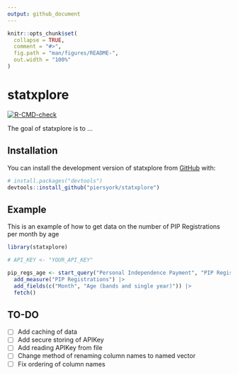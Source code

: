 ```yaml
---
output: github_document
---
```


<!-- README.md is generated from README.Rmd. Please edit that file -->

```r
knitr::opts_chunk$set(
  collapse = TRUE,
  comment = "#>",
  fig.path = "man/figures/README-",
  out.width = "100%"
)
```

# statxplore

<!-- badges: start -->
[![R-CMD-check](https://github.com/piersyork/statxplore/workflows/R-CMD-check/badge.svg)](https://github.com/piersyork/statxplore/actions)
<!-- badges: end -->

The goal of statxplore is to ...

## Installation

You can install the development version of statxplore from [GitHub](https://github.com/) with:

``` r
# install.packages("devtools")
devtools::install_github("piersyork/statxplore")
```

## Example

This is an example of how to get data on the number of PIP Registrations per month by age

```r
library(statxplore)

# API_KEY <- "YOUR_API_KEY"

pip_regs_age <- start_query("Personal Independence Payment", "PIP Registrations", API_KEY) |>
  add_measure("PIP Registrations") |>
  add_fields(c("Month", "Age (bands and single year)")) |>
  fetch()

```

## TO-DO
- [ ] Add caching of data
- [ ] Add secure storing of APIKey 
- [ ] Add reading APIKey from file
- [ ] Change method of renaming column names to named vector
- [ ] Fix ordering of column names

